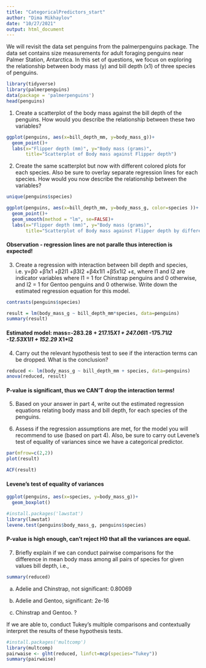 ```yaml
---
title: "CategoricalPredictors_start"
author: "Dima Mikhaylov"
date: "10/27/2021"
output: html_document
---
```



We will revisit the data set penguins from the palmerpenguins package. The data set contains size measurements for adult foraging penguins near Palmer Station, Antarctica. In this set of questions, we focus on exploring the relationship between body mass (y) and bill depth (x1) of three species of penguins.

```r
library(tidyverse)
library(palmerpenguins)
data(package = 'palmerpenguins')
head(penguins)
```



1. Create a scatterplot of the body mass against the bill depth of the penguins. How would you describe the relationship between these two variables?

``` r
ggplot(penguins, aes(x=bill_depth_mm, y=body_mass_g))+
  geom_point()+
  labs(x="Flipper depth (mm)", y="Body mass (grams)",
       title="Scatterplot of Body mass against Flipper depth")
```


2. Create the same scatterplot but now with different colored plots for each species. Also be sure to overlay separate regression lines for each species. How would you now describe the relationship between the variables?

```r
unique(penguins$species)
```


``` r
ggplot(penguins, aes(x=bill_depth_mm, y=body_mass_g, color=species ))+
  geom_point()+
  geom_smooth(method = "lm", se=FALSE)+
  labs(x="Flipper depth (mm)", y="Body mass (grams)",
       title="Scatterplot of Body mass against Flipper depth by different species")
```
#### Observation - regression lines are not paralle thus interection is expected!

3. Create a regression with interaction between bill depth and species, i.e. y=β0 +β1x1 +β2I1 +β3I2 +β4x1I1 +β5x1I2 +ε, where I1 and I2 are indicator variables where I1 = 1 for Chinstrap penguins and 0 otherwise, and I2 = 1 for Gentoo penguins and 0 otherwise. Write down the estimated regression equation for this model.

```r
contrasts(penguins$species)
```


```r
result = lm(body_mass_g ~ bill_depth_mm*species, data=penguins)
summary(result)
```


#### Estimated model: mass=-283.28 + 217.15*X1 + 247.06*I1 -175.71*I2 -12.53*X1*I1 + 152.29 *X1*I2


4. Carry out the relevant hypothesis test to see if the interaction terms can be dropped. What is the conclusion?

```r
reduced <- lm(body_mass_g ~ bill_depth_mm + species, data=penguins)
anova(reduced, result)
```


#### P-value is significant, thus we CAN'T drop the interaction terms!


5. Based on your answer in part 4, write out the estimated regression equations relating body mass and bill depth, for each species of the penguins.




6. Assess if the regression assumptions are met, for the model you will recommend to use (based on part 4). Also, be sure to carry out Levene’s test of equality of variances since we have a categorical predictor.

```r
par(mfrow=c(2,2))
plot(result)
```
```r
ACF(result)
```

#### Levene’s test of equality of variances

```r
ggplot(penguins, aes(x=species, y=body_mass_g))+
  geom_boxplot()

```

```r
#install.packages('lawstat')
library(lawstat)
levene.test(penguins$body_mass_g, penguins$species)
```

#### P-value is high enough, can't reject H0 that all the variances are equal.



7. Briefly explain if we can conduct pairwise comparisons for the difference in mean body mass among all pairs of species for given values bill depth, i.e.,

```r
summary(reduced)
```

(a) Adelie and Chinstrap, 
 not significant: 0.80069

(b) Adelie and Gentoo,
significant: 2e-16

(c) Chinstrap and Gentoo.
?




If we are able to, conduct Tukey’s multiple comparisons and contextually interpret the results of these hypothesis tests.



```r
#install.packages('multcomp')
library(multcomp)
pairwaise <- glht(reduced, linfct=mcp(species="Tukey"))
summary(pairwaise)
```